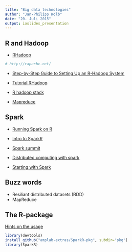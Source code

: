 ```yaml
---
title: "Big data technologies"
author: "Jan-Philipp Kolb"
date: "20. Juli 2015"
output: ioslides_presentation
---
```


## R and Hadoop

- [RHadoop](https://github.com/RevolutionAnalytics/RHadoop/wiki)

```r
# http://rapache.net/
```

- [Step-by-Step Guide to Setting Up an R-Hadoop System](http://www.rdatamining.com/big-data/r-hadoop-setup-guide)

- [Tutorial RHadoop](http://hortonworks.com/hadoop-tutorial/using-rhadoop-to-predict-visitors-amount/)

- [R hadoop stack](http://www.r-bloggers.com/become-an-effective-data-hacker-with-the-r-hadoop-stack/)

- [Mapreduce](http://blog.revolutionanalytics.com/2011/09/mapreduce-hadoop-r.html)

## Spark

- [Running Spark on R](http://www.infoq.com/news/2014/02/sparkr-announcement)

- [Intro to SparkR](http://de.slideshare.net/KienDang5/introduction-to-sparkr)

- [Spark summit](https://www.youtube.com/watch?v=mHF3UPqLOL8)

- [Distributed computing with spark](https://www.youtube.com/watch?list=PL87GtQd0bfJzt1mZZQSj7NCRLeFdh_How&t=86&v=-TiMNoj7Rrs)

- [Starting with Spark](http://strataconf.com/big-data-conference-ca-2015/public/content/apache-spark)

## Buzz words 

- Resiliant distributed datasets (RDD)
- MapReduce


## The R-package

[Hints on the usage](http://amplab-extras.github.io/SparkR-pkg/)

```r
library(devtools)
install_github("amplab-extras/SparkR-pkg", subdir="pkg")
library(SparkR)
```

